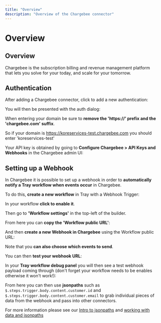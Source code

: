 ```yaml
---
title: "Overview"
description: "Overview of the Chargebee connector"
---
```


# Overview

## Overview

Chargebee is the subscription billing and revenue management platform that lets you solve for your today, and scale for your tomorrow.

## Authentication

After adding a Chargebee connector, click to add a new authentication:

You will then be presented with the auth dialog:

When entering your domain be sure to **remove the 'https://' prefix and the 'chargebee.com' suffix**.

So if your domain is https://koreservices-test.chargebee.com you should enter 'koreservices-test'

Your API key is obtained by going to **Configure Chargebee > API Keys and Webhooks** in the Chargebee admin UI:

## Setting up a Webhook

In Chargebee it is possible to set up a webhook in order to **automatically notify a Tray workflow when events occur** in Chargebee.

To do this, **create a new workflow** in Tray with a Webhook Trigger:

In your workflow **click to enable it**.

Then go to **'Workflow settings'** in the top-left of the builder.

From here you can **copy the 'Workflow public URL'**:

And then **create a new Webhook in Chargebee** using the Workflow public URL:

Note that you **can also choose which events to send**.

You can then **test your webhook URL**:

In your **Tray workflow debug panel** you will then see a test webhook payload coming through (don't forget your workflow needs to be enables otherwise it won't work!):

From here you can then use **jsonpaths** such as `$.steps.trigger.body.content.customer.id` and `$.steps.trigger.body.content.customer.email` to grab individual pieces of data from the webhook and pass into other connectors.

For more information please see our [Intro to jsonpaths](/platform/working-with-data/intro-to-data-jsonpaths/) and [working with data and jsonpaths](/platform/working-with-data/basic-data-guide/)
